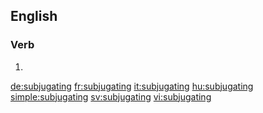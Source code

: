 ==English==

===Verb===
{{head|en}}

# {{present participle of|subjugate}}

[[de:subjugating]]
[[fr:subjugating]]
[[it:subjugating]]
[[hu:subjugating]]
[[simple:subjugating]]
[[sv:subjugating]]
[[vi:subjugating]]